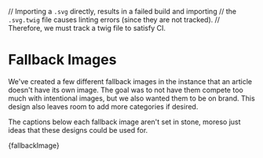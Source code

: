 // Importing a `.svg` directly, results in a failed build and importing
// the `.svg.twig` file causes linting errors (since they are not tracked).
// Therefore, we must track a twig file to satisfy CI.

<Meta title="Design/Fallback Images" />

# Fallback Images

We've created a few different fallback images in the instance that an article doesn't have its own image. The goal was to not have them compete too much with intentional images, but we also wanted them to be on brand. This design also leaves room to add more categories if desired.

The captions below each fallback image aren't set in stone, moreso just ideas that these designs could be used for.

<Canvas>
  <Story name="Fallback Images" args={{ class: 'o-list--inline' }}>
    {fallbackImage}
  </Story>
</Canvas>
